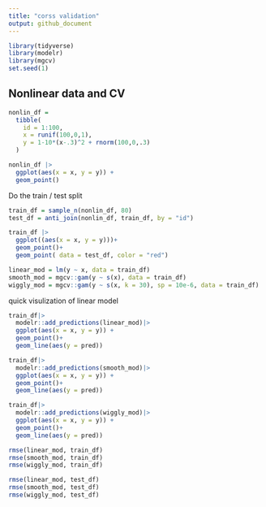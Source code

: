```yaml
---
title: "corss validation"
output: github_document
---
```




```r
library(tidyverse)
library(modelr)
library(mgcv)
set.seed(1)
```

## Nonlinear data and CV

```r
nonlin_df = 
  tibble(
    id = 1:100,
    x = runif(100,0,1),
    y = 1-10*(x-.3)^2 + rnorm(100,0,.3)
  )

nonlin_df |>
  ggplot(aes(x = x, y = y)) + 
  geom_point()
```

Do the train / test split


```r
train_df = sample_n(nonlin_df, 80)
test_df = anti_join(nonlin_df, train_df, by = "id")
```

```r
train_df |>
  ggplot((aes(x = x, y = y)))+
  geom_point()+
  geom_point( data = test_df, color = "red")
```
```r
linear_mod = lm(y ~ x, data = train_df)
smooth_mod = mgcv::gam(y ~ s(x), data = train_df)
wiggly_mod = mgcv::gam(y ~ s(x, k = 30), sp = 10e-6, data = train_df)
```

quick visulization of linear model

```r

train_df|>
  modelr::add_predictions(linear_mod)|>
  ggplot(aes(x = x, y = y)) +
  geom_point()+
  geom_line(aes(y = pred))

train_df|>
  modelr::add_predictions(smooth_mod)|>
  ggplot(aes(x = x, y = y)) +
  geom_point()+
  geom_line(aes(y = pred))

train_df|>
  modelr::add_predictions(wiggly_mod)|>
  ggplot(aes(x = x, y = y)) +
  geom_point()+
  geom_line(aes(y = pred))
```
```r
rmse(linear_mod, train_df)
rmse(smooth_mod, train_df)
rmse(wiggly_mod, train_df)

rmse(linear_mod, test_df)
rmse(smooth_mod, test_df)
rmse(wiggly_mod, test_df)
```


